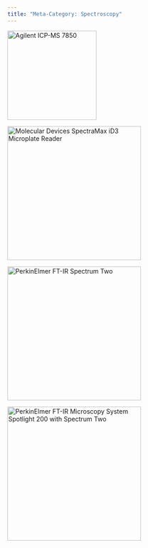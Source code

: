 ```yaml
---
title: "Meta-Category: Spectroscopy"
---
```



::: {layout-ncol=2}

[![Agilent ICP-MS 7850](/assets/images/Agilent-ICP-MS-7850.png "Agilent ICP-MS 7850"){fig-align="left" width=200}](/Instrumentation/Agilent-ICP-MS-7850.qmd)

[![Molecular Devices SpectraMax iD3 Microplate Reader](/assets/images/Molecular-Devices-spectramax-id3-multimode-microplate-reader-front.png "Molecular Devices SpectraMax iD3 Microplate Reader"){fig-align="left" width=300}](/Instrumentation/Molecular-Devices-SpectraMax-iD3-Microplate-Reader.qmd)

[![PerkinElmer FT-IR Spectrum Two](/assets/images/PerkinElmer_FT-IR-SpectrumTwo.png "PerkinElmer FT-IR Spectrum Two"){fig-align="left" width=300}](/Instrumentation/PerkinElmer-FTIR-Spectrum-Two.qmd)

[![PerkinElmer FT-IR Microscopy System Spotlight 200 with Spectrum Two](/assets/images/PerkinElmer-FT-IR-Spotlight-200-with-Spectrum-Two-Image.png "PerkinElmer FT-IR Microscopy System Spotlight 200 with Spectrum Two"){fig-align="left" width=300}](/Instrumentation/PerkinElmer-FTIR-Microscopy-System-Spotlight-200.qmd)

:::